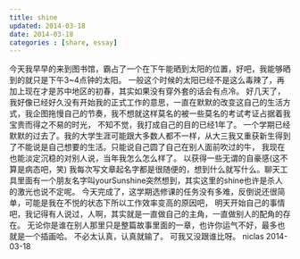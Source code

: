 ```yaml
---
title: shine
updated: 2014-03-18
date: 2014-03-18
categories : [share, essay]
---
```


今天我早早的来到图书馆，霸占了一个在下午能晒到太阳的位置，好吧，我能够晒到的就只是下午3~4点钟的太阳。
一般这个时候的太阳已经不是这么毒辣了，再加上现在才是苏中地区的初春，其实如果没有穿外套的话会有点冷。
好几天了，我好像已经好久没有开始我的正式工作的意思，一直在默默的改变这自己的生活方式，我企图拖慢自己的节奏，我不想就这样莫名的被一些莫名的考试考证占据着我宝贵而得之不易的时光，
不知不觉，我打成自己的目的已经1年了。
一个学期已经默默的过去了。我的大学生涯可能跟大多数人都不一样，从大三我又重获新生得到了不能说是自己想要的生活。只能说自己圆了自己在别人面前吹过的牛，
我现在也能淡定沉稳的对别人说，当年我怎么怎么样了。
以获得一些无谓的自豪感(这不算是病态吧，笑)
我每次写文章起名字都是很随便的，想到什么就写什么。聊天工具里面有一个朋友名字叫yourSunshine突然想到，其实这里的shine也许是杀人的激光也说不定呢。
今天完成了，这学期选修课的任务没有多难，反倒说还很简单，可能是我在不悦的状态下所以工作效率变高的原因吧，
明天开始自己的事情吧，我记得有人说过，人啊，其实就是一直做自己的主角，一直做别人的配角的存在。
无论你是谁在别人那里只是整篇故事里面的一章，也许你运气不好，最多也就是一个插画哈。
不必太认真，认真就输了。
可我又没跟谁比呀。
niclas 
2014-03-18

